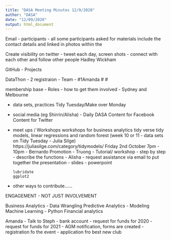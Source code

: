 ```yaml
---
title: "DASA Meeting Minutes 12/9/2020"
author: "DASA"
date: "12/09/2020"
output: html_document
---
```


Email - 
 participants - all
      some participants asked for materials 
      include the contact details and linked in photos within the 
      
 
 Create visibility on twitter - tweet each day, screen shots 
 - connect with each other and follow other people
          Hadley Wickham
          
 
 GitHub - Projects
 
 DataThon - 2 registraion
 - Team - #1Amanda
          #
          #
   
 membership base - Roles - how to get them involved
 - Sydney and Melbourne
 
 
  - data sets, practices Tidy Tuesday/Make over Monday
  
  - social media (eg Shirrin/Alisha)
        -   Daily DASA
            Content for Facebook
            Content for Twitter
            
  - meet ups / Workshops
        workshops for business analytics
        tidy verse
        tidy models, linear regressions and random forest (week 10 or 11 - data sets                                 on Tidy Tuesday - Julia Silge)
                        https://juliasilge.com/category/tidymodels/
                        Friday 2nd October 7pm - 10pm
                         - Bernardo Promotion
                         - Truong - Tutorial/ workshop
                                    - step by step
                                    - describe the functions
                        - Alisha - request assistance via email to put together the                                               presentation
                                - slides - powerpoint 
                              
        lubridate
        ggplot2
        
  - other ways to contribute......
  
ENGAGEMENT - NOT JUST INVOLVEMENT
  

Business Analytics - Data Wrangling
Predictive Analytics - Modeling
Machine Learning - Python
Financial analytics

Amanda - Talk to Steph
- bank account
- request for funds for 2020
- request for funds for 2021
- AGM notification, forms are created
- registration fo the event
- application fro best new club

      